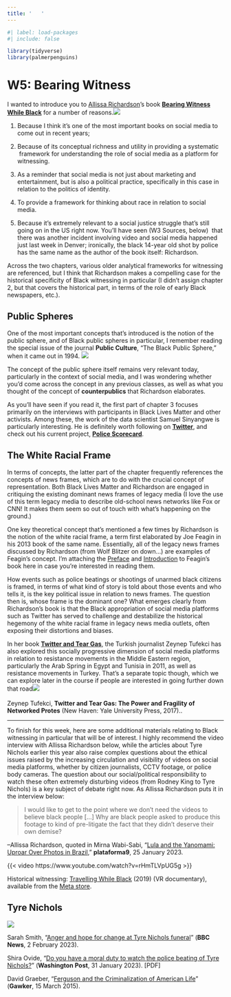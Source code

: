```yaml
---
title: '   '
---
```


```r
#| label: load-packages
#| include: false

library(tidyverse)
library(palmerpenguins)
```

# W5: Bearing Witness

I wanted to introduce you to [Allissa Richardson](https://allissavrichardson.com)'s book [**Bearing Witness While Black**](https://global.oup.com/academic/product/bearing-witness-while-black-9780190935535) for a number of reasons.[[![](img/bearing-witness.jpeg)](https://global.oup.com/academic/product/bearing-witness-while-black-9780190935535)]{.aside}

1.  Because I think it's one of the most important books on social media to come out in recent years;

2.  Because of its conceptual richness and utility in providing a systematic  framework for understanding the role of social media as a platform for witnessing.

3.  As a reminder that social media is not just about marketing and entertainment, but is also a political practice, specifically in this case in relation to the politics of identity.

4.  To provide a framework for thinking about race in relation to social media.

5.  Because it's extremely relevant to a social justice struggle that's still going on in the US right now. You'll have seen (W3 Sources, below)  that there was another incident involving video and social media happened just last week in Denver; ironically, the black 14-year old shot by police has the same name as the author of the book itself: Richardson.

Across the two chapters, various older analytical frameworks for witnessing are referenced, but I think that Richardson makes a compelling case for the historical specificity of Black witnessing in particular (I didn't assign chapter 2, but that covers the historical part, in terms of the role of early Black newspapers, etc.).

## Public Spheres

One of the most important concepts that's introduced is the notion of the public sphere, and of Black public spheres in particular, I remember reading the special issue of the journal **Public Culture**, "The Black Public Sphere," when it came out in 1994. [[![](img/bps.jpeg)](https://read.dukeupress.edu/public-culture/issue/7/1)]{.aside}

The concept of the public sphere itself remains very relevant today, particularly in the context of social media, and I was wondering whether you'd come across the concept in any previous classes, as well as what you thought of the concept of **counterpublics** that Richardson elaborates.

As you'll have seen if you read it, the first part of chapter 3 focuses primarily on the interviews with participants in Black Lives Matter and other activists. Among these, the work of the data scientist Samuel Sinyangwe is particularly interesting. He is definitely worth following on [**Twitter**](https://twitter.com/samswey), and check out his current project, [**Police Scorecard**](https://policescorecard.org/).

## The White Racial Frame

In terms of concepts, the latter part of the chapter frequently references the concepts of news frames, which are to do with the crucial concept of representation. Both Black Lives Matter and Richardson are engaged in critiquing the existing dominant news frames of legacy media (I love the use of this term legacy media to describe old-school news networks like Fox or CNN! It makes them seem so out of touch with what's happening on the ground.)

One key theoretical concept that's mentioned a few times by Richardson is the notion of the white racial frame, a term first elaborated by Joe Feagin in his 2013 book of the same name. Essentially, all of the legacy news frames discussed by Richardson (from Wolf Blitzer on down...) are examples of Feagin's concept. I'm attaching the [Preface](pdf/white-racial-frame-preface.pdf) and [Introduction](pdf/white-racial-frame-intro.pdf) to Feagin's book here in case you're interested in reading them.

How events such as police beatings or shootings of unarmed black citizens is framed, in terms of what kind of story is told about those events and who tells it, is the key political issue in relation to news frames. The question then is, whose frame is the dominant one? What emerges clearly from Richardson's book is that the Black appropriation of social media platforms such as Twitter has served to challenge and destabilize the historical hegemony of the white racial frame in legacy news media outlets, often exposing their distortions and biases.

In her book [**Twitter and Tear Gas**](https://yalebooks.yale.edu/book/9780300234176/twitter-and-tear-gas/), the Turkish journalist Zeynep Tufekci has also explored this socially progressive dimension of social media platforms in relation to resistance movements in the Middle Eastern region, particularly the Arab Spring in Egypt and Tunisia in 2011, as well as resistance movements in Turkey. That's a separate topic though, which we can explore later in the course if people are interested in going further down that road[[![](img/twitter-tear-gas.jpeg)](https://yalebooks.yale.edu/book/9780300234176/twitter-and-tear-gas/)<br><br>Zeynep Tufekci, **Twitter and Tear Gas: The Power and Fragility of Networked Protes** (New Haven: Yale University Press, 2017).]{.aside}.

***

To finish for this week, here are some additional materials relating to Black witnessing in particular that will be of interest. I highly recommend the video interview with Allissa Richardson below, while the articles about Tyre Nichols earlier this year also raise complex questions about the ethical issues raised by the increasing circulation and visibility of videos on social media platforms, whether by citizen journalists, CCTV footage, or police body cameras. The question about our social/political responsibility to watch these often extremely disturbing videos (from Rodney King to Tyre Nichols) is a key subject of debate right now. As Allissa Richardson puts it in the interview below:

>I would like to get to the point where we don’t need the videos to believe black people \[…\] Why are black people asked to produce this footage to kind of pre-litigate the fact that they didn’t deserve their own demise?

[--Allissa Richardson, quoted in Mirna Wabi-Sabi, "[Lula and the Yanomami: Uproar Over Photos in Brazil](https://en.plataforma9p9.com/post/lula-and-the-yanomami-uproar-over-photos-in-brazil)," **plataforma9**, 25 January 2023.]{.aside}

{{< video https://www.youtube.com/watch?v=rHmTLVpUG5g >}}

Historical witnessing: [Travelling While Black](https://www.felixandpaul.com/?travelingwhileblack) (2019) (VR documentary), available from the [Meta store](https://www.oculus.com/experiences/go/1994117610669719/).

## Tyre Nichols

![](img/tyre-nichols.png)

Sarah Smith, "[Anger and hope for change at Tyre Nichols funeral](https://www.bbc.com/news/world-us-canada-64494062)" (**BBC News**, 2 February 2023).

Shira Ovide, "[Do you have a moral duty to watch the police beating of Tyre Nichols?](pdf/wp-tyre-nichols-video.pdf) " (**Washington Post**, 31 January 2023). \[PDF\]

David Graeber, "[Ferguson and the Criminalization of American Life](https://www.gawker.com/ferguson-and-the-criminalization-of-american-life-1692392051)" (**Gawker**, 15 March 2015).
